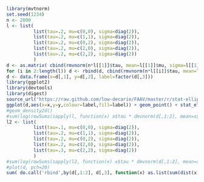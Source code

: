 
```r
library(mvtnorm)
set.seed(1234)
n <- 2000
l <- list(
          list(tau=.2, mu=c(0,0), sigma=diag(2)),
          list(tau=.2, mu=c(1,1), sigma=diag(2)),
          list(tau=.2, mu=c(0,2), sigma=diag(2)),
          list(tau=.2, mu=c(2,0), sigma=diag(2)),
          list(tau=.2, mu=c(2,2), sigma=diag(2))
          )
d <- as.matrix( cbind(rmvnorm(n*l[[1]]$tau, mean=l[[1]]$mu, sigma=l[[1]]$sigma), 1) )
for (i in 2:length(l)) d <- rbind(d, cbind(rmvnorm(n*l[[i]]$tau, mean=l[[i]]$mu, sigma=l[[i]]$sigma), i))
d <- data.frame(x=d[,1], y=d[,2], label=factor(d[,3]))
library(ggplot2)
library(devtools)
library(digest)
source_url("https://raw.github.com/low-decarie/FAAV/master/r/stat-ellipse.R")  
ggplot(d,aes(x=x,y=y,colour=label,fill=label)) + geom_point() + stat_ellipse()
#geom_density2d()
#sum(log(rowSums(sapply(l, function(x) x$tau * dmvnorm(d[,1:2], mean=x$mu, sigma=x$sigma)))))
l2 <- list(
          list(tau=.1, mu=c(0,0), sigma=diag(2)),
          list(tau=.2, mu=c(1,1), sigma=diag(2)),
          list(tau=.2, mu=c(0,2), sigma=diag(2)),
          list(tau=.2, mu=c(2,0), sigma=diag(2)),
          list(tau=.3, mu=c(2,2), sigma=diag(2))
          )
#sum(log(rowSums(sapply(l2, function(x) x$tau * dmvnorm(d[,1:2], mean=x$mu, sigma=x$sigma)))))
#plot(d, pch=20)
sum( do.call('rbind',by(d[,1:2], d[,3], function(x) as.list(sum(dist(x))))) )
```

